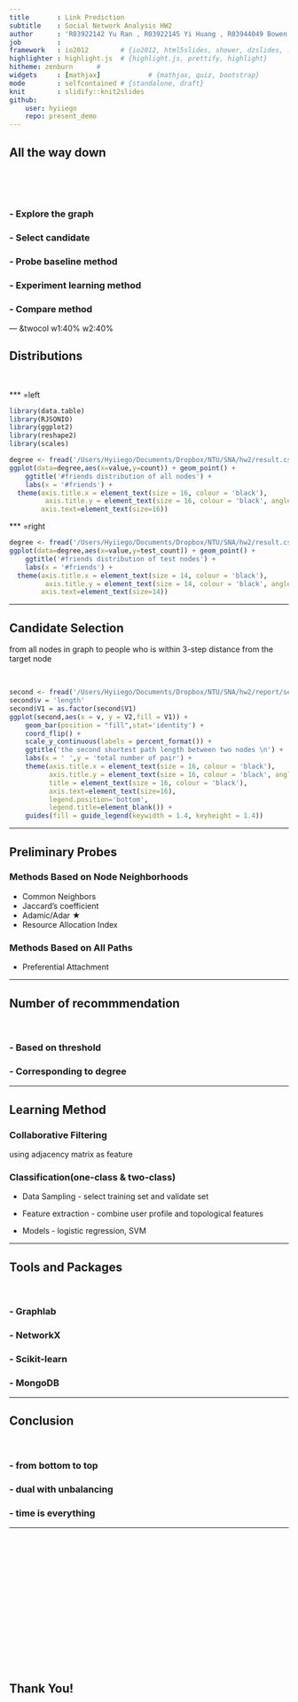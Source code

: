 ```yaml
--- 
title       : Link Prediction
subtitle    : Social Network Analysis HW2
author      : 'R03922142 Yu Ran , R03922145 Yi Huang , R03944049 Bowen Yuan'
job         : 
framework   : io2012        # {io2012, html5slides, shower, dzslides, ...}
highlighter : highlight.js  # {highlight.js, prettify, highlight}
hitheme: zenburn      # 
widgets     : [mathjax]            # {mathjax, quiz, bootstrap}
mode        : selfcontained # {standalone, draft}
knit        : slidify::knit2slides
github:
    user: hyiiego
    repo: present_demo
--- 
```


<!-- Limit image width and height -->
<style type='text/css'>
img {
    max-height: 560px;
    max-width: 964px;
}
</style>

<!-- Center image on slide -->
<script src="http://ajax.aspnetcdn.com/ajax/jQuery/jquery-1.7.min.js"></script>
<script type='text/javascript'>
$(function() {
    $("p:has(img)").addClass('centered');
});
</script>


## All the way down

&nbsp;

&nbsp;


### - Explore the graph

### - Select candidate

### - Probe baseline method

### - Experiment learning method 

### - Compare method



--- &twocol w1:40% w2:40%


## Distributions

&nbsp;

*** =left

```r
library(data.table)
library(RJSONIO)
library(ggplot2)
library(reshape2)
library(scales)

degree <- fread('/Users/Hyiiego/Documents/Dropbox/NTU/SNA/hw2/result.csv')
ggplot(data=degree,aes(x=value,y=count)) + geom_point() + 
    ggtitle('#friends distribution of all nodes') + 
    labs(x = '#friends') +
  theme(axis.title.x = element_text(size = 16, colour = 'black'),
         axis.title.y = element_text(size = 16, colour = 'black', angle = 90),title = element_text(size = 16, colour = 'black'),
        axis.text=element_text(size=16))
```

*** =right

```r
degree <- fread('/Users/Hyiiego/Documents/Dropbox/NTU/SNA/hw2/result.csv')
ggplot(data=degree,aes(x=value,y=test_count)) + geom_point() + 
    ggtitle('#friends distribution of test nodes') + 
    labs(x = '#friends') +
  theme(axis.title.x = element_text(size = 14, colour = 'black'),
         axis.title.y = element_text(size = 14, colour = 'black', angle = 90),title = element_text(size = 14, colour = 'black'),
        axis.text=element_text(size=14))
```

--- 

## Candidate Selection

from all nodes in graph to people who is within 3-step distance from the target node

&nbsp;

```r
second <- fread('/Users/Hyiiego/Documents/Dropbox/NTU/SNA/hw2/report/second_length.csv')
second$v = 'length'
second$V1 = as.factor(second$V1)
ggplot(second,aes(x = v, y = V2,fill = V1)) + 
    geom_bar(position = "fill",stat='identity') + 
    coord_flip() +
    scale_y_continuous(labels = percent_format()) +
    ggtitle('the second shortest path length between two nodes \n') + 
    labs(x = ' ',y = 'total number of pair') +
    theme(axis.title.x = element_text(size = 16, colour = 'black'),
          axis.title.y = element_text(size = 16, colour = 'black', angle = 90),
          title = element_text(size = 16, colour = 'black'),          
          axis.text=element_text(size=16),
          legend.position='bottom',
          legend.title=element_blank()) +
    guides(fill = guide_legend(keywidth = 1.4, keyheight = 1.4)) 
```

---

## Preliminary Probes

### Methods Based on Node Neighborhoods
  - Common Neighbors
  - Jaccard's coefficient
  - Adamic/Adar $\bigstar$
  - Resource Allocation Index
  
  
### Methods Based on All Paths
  - Preferential Attachment


---


## Number of recommmendation

&nbsp;

### - Based on threshold

### - Corresponding to degree

---

## Learning Method

### Collaborative Filtering

using adjacency matrix as feature

### Classification(one-class & two-class)

- Data Sampling - select training set and validate set

- Feature extraction - combine user profile and topological features

- Models - logistic regression, SVM

---


## Tools and Packages

&nbsp;

### - Graphlab

### - NetworkX

### - Scikit-learn

### - MongoDB

---


## Conclusion

&nbsp;

### - from bottom to top

### - dual with unbalancing

### - time is everything


--- 

&nbsp;

&nbsp;

&nbsp;

&nbsp;

&nbsp;

&nbsp;

&nbsp;

&nbsp;

## Thank You!


